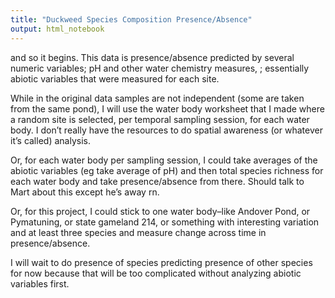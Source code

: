 ```yaml
---
title: "Duckweed Species Composition Presence/Absence"
output: html_notebook
---
```


and so it begins.
This data is presence/absence predicted by several numeric variables; pH and other water chemistry measures, ; essentially abiotic variables that were measured for each site. 

While in the original data samples are not independent (some are taken from the same pond), I will use the water body worksheet that I made where a random site is selected, per temporal sampling session, for each water body. I don't really have the resources to do spatial awareness (or whatever it's called) analysis. 

Or, for each water body per sampling session, I could take averages of the abiotic variables (eg take average of pH) and then total species richness for each water body and take presence/absence from there. Should talk to Mart about this except he's away rn. 

Or, for this project, I could stick to one water body--like Andover Pond, or Pymatuning, or state gameland 214, or something with interesting variation and at least three species and measure change across time in presence/absence.

I will wait to do presence of species predicting presence of other species for now because that will be too complicated without analyzing abiotic variables first.